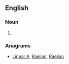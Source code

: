 {{also|air lane}}
==English==

===Noun===
{{en-noun}}

# {{alternative spelling of|air lane|lang=en}}

===Anagrams===
* [[Linear A#English|Linear A]], [[Raelian#English|Raelian]], [[Raëlian#English|Raëlian]]